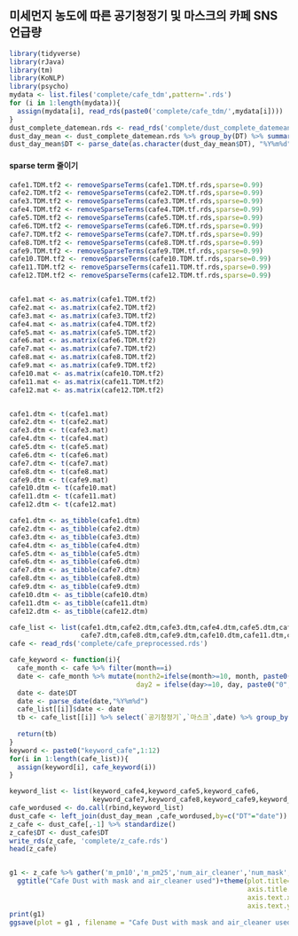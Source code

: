 ## **미세먼지 농도에 따른 공기청정기 및 마스크의 카페 SNS 언급량**
```r
library(tidyverse)
library(rJava)
library(tm)
library(KoNLP)
library(psycho)
mydata <- list.files('complete/cafe_tdm',pattern='.rds')
for (i in 1:length(mydata)){
  assign(mydata[i], read_rds(paste0('complete/cafe_tdm/',mydata[i])))
}
dust_complete_datemean.rds <- read_rds('complete/dust_complete_datemean.rds')
dust_day_mean <- dust_complete_datemean.rds %>% group_by(DT) %>% summarise(m_pm10=mean(pm10,na.rm=T), m_pm25=mean(pm25,na.rm=T))
dust_day_mean$DT <- parse_date(as.character(dust_day_mean$DT), "%Y%m%d")

```

#### sparse term 줄이기
```r
cafe1.TDM.tf2 <- removeSparseTerms(cafe1.TDM.tf.rds,sparse=0.99)
cafe2.TDM.tf2 <- removeSparseTerms(cafe2.TDM.tf.rds,sparse=0.99)
cafe3.TDM.tf2 <- removeSparseTerms(cafe3.TDM.tf.rds,sparse=0.99)
cafe4.TDM.tf2 <- removeSparseTerms(cafe4.TDM.tf.rds,sparse=0.99)
cafe5.TDM.tf2 <- removeSparseTerms(cafe5.TDM.tf.rds,sparse=0.99)
cafe6.TDM.tf2 <- removeSparseTerms(cafe6.TDM.tf.rds,sparse=0.99)
cafe7.TDM.tf2 <- removeSparseTerms(cafe7.TDM.tf.rds,sparse=0.99)
cafe8.TDM.tf2 <- removeSparseTerms(cafe8.TDM.tf.rds,sparse=0.99)
cafe9.TDM.tf2 <- removeSparseTerms(cafe9.TDM.tf.rds,sparse=0.99)
cafe10.TDM.tf2 <- removeSparseTerms(cafe10.TDM.tf.rds,sparse=0.99)
cafe11.TDM.tf2 <- removeSparseTerms(cafe11.TDM.tf.rds,sparse=0.99)
cafe12.TDM.tf2 <- removeSparseTerms(cafe12.TDM.tf.rds,sparse=0.99)


cafe1.mat <- as.matrix(cafe1.TDM.tf2)
cafe2.mat <- as.matrix(cafe2.TDM.tf2)
cafe3.mat <- as.matrix(cafe3.TDM.tf2)
cafe4.mat <- as.matrix(cafe4.TDM.tf2)
cafe5.mat <- as.matrix(cafe5.TDM.tf2)
cafe6.mat <- as.matrix(cafe6.TDM.tf2)
cafe7.mat <- as.matrix(cafe7.TDM.tf2)
cafe8.mat <- as.matrix(cafe8.TDM.tf2)
cafe9.mat <- as.matrix(cafe9.TDM.tf2)
cafe10.mat <- as.matrix(cafe10.TDM.tf2)
cafe11.mat <- as.matrix(cafe11.TDM.tf2)
cafe12.mat <- as.matrix(cafe12.TDM.tf2)


cafe1.dtm <- t(cafe1.mat)
cafe2.dtm <- t(cafe2.mat)
cafe3.dtm <- t(cafe3.mat)
cafe4.dtm <- t(cafe4.mat)
cafe5.dtm <- t(cafe5.mat)
cafe6.dtm <- t(cafe6.mat)
cafe7.dtm <- t(cafe7.mat)
cafe8.dtm <- t(cafe8.mat)
cafe9.dtm <- t(cafe9.mat)
cafe10.dtm <- t(cafe10.mat)
cafe11.dtm <- t(cafe11.mat)
cafe12.dtm <- t(cafe12.mat)

cafe1.dtm <- as_tibble(cafe1.dtm)
cafe2.dtm <- as_tibble(cafe2.dtm)
cafe3.dtm <- as_tibble(cafe3.dtm)
cafe4.dtm <- as_tibble(cafe4.dtm)
cafe5.dtm <- as_tibble(cafe5.dtm)
cafe6.dtm <- as_tibble(cafe6.dtm)
cafe7.dtm <- as_tibble(cafe7.dtm)
cafe8.dtm <- as_tibble(cafe8.dtm)
cafe9.dtm <- as_tibble(cafe9.dtm)
cafe10.dtm <- as_tibble(cafe10.dtm)
cafe11.dtm <- as_tibble(cafe11.dtm)
cafe12.dtm <- as_tibble(cafe12.dtm)

cafe_list <- list(cafe1.dtm,cafe2.dtm,cafe3.dtm,cafe4.dtm,cafe5.dtm,cafe6.dtm,
                  cafe7.dtm,cafe8.dtm,cafe9.dtm,cafe10.dtm,cafe11.dtm,cafe12.dtm)
cafe <- read_rds('complete/cafe_preprocessed.rds')

cafe_keyword <- function(i){
  cafe_month <- cafe %>% filter(month==i)
  date <- cafe_month %>% mutate(month2=ifelse(month>=10, month, paste0("0",month)),
                                day2 = ifelse(day>=10, day, paste0("0",day))) %>% unite(DT, c(year,month2,day2),sep="") %>% select(DT)
  date <- date$DT
  date <- parse_date(date,"%Y%m%d")
  cafe_list[[i]]$date <- date
  tb <- cafe_list[[i]] %>% select(`공기청정기`,`마스크`,date) %>% group_by(date) %>% summarise(num_air_cleaner=sum(`공기청정기`),
                                                                                       num_mask =sum(`마스크`))
  return(tb)
}
keyword <- paste0("keyword_cafe",1:12)
for(i in 1:length(cafe_list)){
  assign(keyword[i], cafe_keyword(i))
}

keyword_list <- list(keyword_cafe4,keyword_cafe5,keyword_cafe6,
                     keyword_cafe7,keyword_cafe8,keyword_cafe9,keyword_cafe10,keyword_cafe11,keyword_cafe12,keyword_cafe1,keyword_cafe2,keyword_cafe3)
cafe_wordused <- do.call(rbind,keyword_list)
dust_cafe <- left_join(dust_day_mean ,cafe_wordused,by=c("DT"="date"))
z_cafe <- dust_cafe[,-1] %>% standardize()
z_cafe$DT <- dust_cafe$DT
write_rds(z_cafe, 'complete/z_cafe.rds')
head(z_cafe)


g1 <- z_cafe %>% gather('m_pm10','m_pm25','num_air_cleaner','num_mask',key="id",value="value") %>% ggplot(aes(DT,value,col=id,group=id))+geom_line()+xlab('DATE')+ylab('Word_used')+
  ggtitle("Cafe Dust with mask and air_cleaner used")+theme(plot.title=element_text(size=20,face='bold'),axis.title.x=element_text(size=10,face='bold'),
                                                            axis.title.y=element_text(size=10,face='bold'),
                                                            axis.text.x=element_text(size=10,face='bold'),
                                                            axis.text.y=element_text(size=10,face='bold'))
print(g1)
ggsave(plot = g1 , filename = "Cafe Dust with mask and air_cleaner used.png", dpi=300)

```